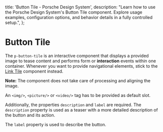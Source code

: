 
  title: 'Button Tile - Porsche Design System',
  description:
    "Learn how to use the Porsche Design System's Button Tile component. Explore usage examples, configuration options, and behavior details in a fully controlled setup.",
};

# Button Tile <ComponentStatus tagName="p-button-tile"></ComponentStatus>

The `p-button-tile` is an interactive component that displays a provided image to tease content and performs form or
**interaction** events within one container. Whenever you want to provide navigational elements, stick to the
[Link Tile](/components/link-tile/) component instead.

**Note:** The component does not take care of processing and aligning the image.

An `<img/>`, `<picture/>` or `<video/>` tag has to be provided as default slot.

Additionally, the properties `description` and `label` are required. The `description` property is used as a teaser with
a more detailed description of the button and its action.

The `label` property is used to describe the button.

<Configurator tagName="p-button-tile" story={buttonTileStory} slotStories={buttonTileSlotStory} />
